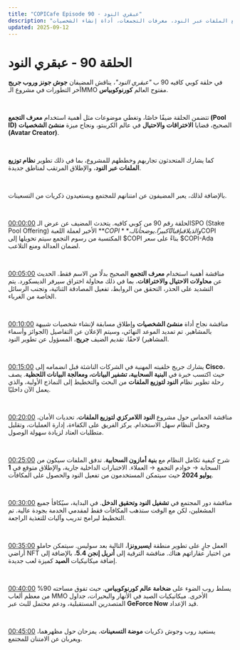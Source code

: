 ```yaml
---
title: "COPICafe Episode 90 - عبقري النود"
description: "ملخص وتحليل تفصيلي لحلقة كوبي كافيه 90 التي تتناول تطورات كورنوكوبياس، نظام توزيع الملفات عبر النود، معرفات التجمعات، أداة إنشاء الشخصيات (Avatar Creator)، والمناطق القادمة."
updated: 2025-09-12
---
```


# الحلقة 90 - <span className="text-orange-500">عبقري النود</span>  

في حلقة كوبي كافيه 90 ب *"عبقري النود"*، يناقش المضيفان **جوش جونز وروب جريج** آخر التطورات في مشروع الـMMO مفتوح العالم **كورنوكوبياس**.  

</br>  

تتضمن الحلقة ضيفًا خاصًا، وتغطي موضوعات مثل أهمية استخدام **معرف التجمع (Pool ID)** الصحيح، قضايا **الاختراقات والاحتيال** في عالم الكريبتو، ونجاح ميزة **منشئ الشخصيات (Avatar Creator)**.  

</br>  

كما يشارك المتحدثون تجاربهم وخططهم للمشروع، بما في ذلك تطوير **نظام توزيع الملفات عبر النود**، والإطلاق المرتقب لمناطق جديدة.  

</br>  

بالإضافة لذلك، يعبر المضيفون عن امتنانهم للمجتمع ويستعيدون ذكريات من التسعينات.  

</br>  

[00:00:00](https://youtube.com/watch?v=kdGgUeWkFdc&t=0) الحلقة رقم 90 من كوبي كافيه. يتحدث المضيف عن عرض الـSPO (Stake Pool Offering) الأخير لعملة اللعبة **$COPI**، والذي لاقى إقبالًا كبيرًا. يوضح أن الـ$COPI المكتسبة من رسوم التجمع سيتم تحويلها إلى $COPI بناءً على سعر $COPI-Ada لضمان العدالة ومنع التلاعب.  

</br>  

[00:05:00](https://youtube.com/watch?v=kdGgUeWkFdc&t=300) مناقشة أهمية استخدام **معرف التجمع** الصحيح بدلًا من الاسم فقط. الحديث عن **محاولات الاحتيال والاختراقات**، بما في ذلك محاولة اختراق سيرفر الديسكورد. يتم التشديد على الحذر، التحقق من الروابط، تفعيل المصادقة الثنائية، وتجنب الرسائل الخاصة من الغرباء.  

</br>  

[00:10:00](https://youtube.com/watch?v=kdGgUeWkFdc&t=600) مناقشة نجاح أداة **منشئ الشخصيات** وإطلاق مسابقة لإنشاء شخصيات شبيهة بالمشاهير. تم تمديد الموعد النهائي، وسيتم الإعلان عن التفاصيل (الجوائز وأسماء المشاهير) لاحقًا. تقديم الضيف **جريج**، المسؤول عن تطوير النود.  

</br>  

[00:15:00](https://youtube.com/watch?v=kdGgUeWkFdc&t=900) يشارك جريج خلفيته المهنية في الشركات الناشئة قبل انضمامه إلى **Cisco**، حيث اكتسب خبرة في **البنية السحابية، تشفير البيانات، ومعالجة البيانات اللحظية**. يصف رحلة تطوير نظام **النود لتوزيع الملفات** من البحث والتخطيط إلى النماذج الأولية، والذي يعمل الآن داخليًا.  

</br>  

[00:20:00](https://youtube.com/watch?v=kdGgUeWkFdc&t=1200) مناقشة الحماس حول مشروع **النود اللامركزي لتوزيع الملفات**، تحديات الأمان، وجعل النظام سهل الاستخدام. يركز الفريق على الكفاءة، إدارة العمليات، وتقليل متطلبات العتاد لزيادة سهولة الوصول.  

</br>  

[00:25:00](https://youtube.com/watch?v=kdGgUeWkFdc&t=1500) شرح كيفية تكامل النظام مع **بنية أمازون السحابية**. تدفق الملفات سيكون من السحابة → خوادم التجمع → العملاء. الاختبارات الداخلية جارية، والإطلاق متوقع في **1 يوليو 2024** حيث سيتمكن المستخدمون من تفعيل النود والحصول على المكافآت.  

</br>  

[00:30:00](https://youtube.com/watch?v=kdGgUeWkFdc&t=1800) مناقشة دور المجتمع في **تشغيل النود وتحقيق الدخل**. في البداية، سيُكافأ جميع المشغلين، لكن مع الوقت ستذهب المكافآت فقط لمقدمي الخدمة بجودة عالية. تم التخطيط لبرامج تدريب وآليات للتغذية الراجعة.  

</br>  

[00:35:00](https://youtube.com/watch?v=kdGgUeWkFdc&t=2100) العمل جارٍ على تطوير منطقة **ايسبرونزا**، التالية بعد سوليس. سيتمكن حاملو أراضي NFT من اختيار عقاراتهم هناك. مناقشة الترقية إلى **أنريل إنجن 5.4**، بالإضافة إلى إضافة ميكانيكيات **الصيد** كميزة لعب جديدة.  

</br>  

[00:40:00](https://youtube.com/watch?v=kdGgUeWkFdc&t=2400) يسلط روب الضوء على **ضخامة عالم كورنوكوبياس**، حيث تفوق مساحته 90% من معظم ألعاب MMO الأخرى. ميكانيكيات الصيد في الأنهار والبحيرات، جداول المتصدرين المستقبلية، ودعم محتمل للبث عبر **GeForce Now** قيد الإعداد.  

</br>  

[00:45:00](https://youtube.com/watch?v=kdGgUeWkFdc&t=2700) يستعيد روب وجوش ذكريات **موضة التسعينات**، يمزحان حول مظهرهما، ويعربان عن الامتنان للمجتمع.  
